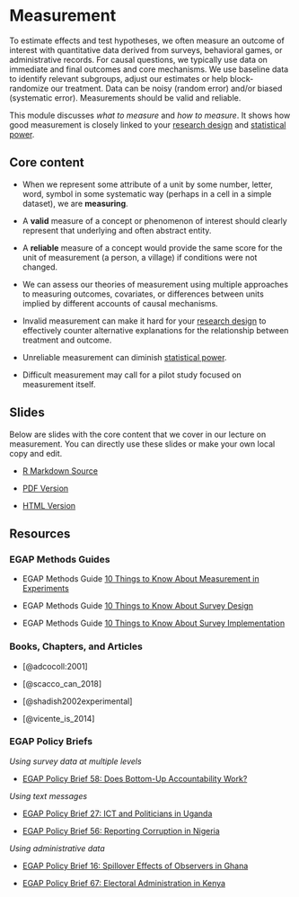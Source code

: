 # Measurement {.tabset}

To estimate effects and test hypotheses, we often measure an outcome of interest with quantitative data derived from surveys, behavioral games, or administrative records. For causal questions, we typically use data on immediate and final outcomes and core mechanisms.  We use baseline data to identify relevant subgroups, adjust our estimates or help block-randomize our treatment.  Data can be noisy (random error) and/or biased (systematic error).  Measurements should be valid and reliable. 

This module discusses *what to measure* and *how to measure*.  It shows how good measurement is closely linked to your [research design](https://egap.github.io/learningdays-resources/Exercises/design-form.Rmd) and [statistical power](statistical-power-and-design-diagnosands.html). 

## Core content

 - When we represent some attribute of a unit by some number, letter, word, symbol in some systematic way (perhaps in a cell in a simple dataset), we are **measuring**.

 - A **valid** measure of a concept or phenomenon of interest should clearly
   represent that underlying and often abstract entity. 

 - A **reliable** measure of a concept would provide the same score for the
   unit of measurement (a person, a village) if conditions were not changed.
   
 - We can assess our theories of measurement using multiple approaches to measuring outcomes, covariates, or differences between units implied by different accounts of causal mechanisms. 

 - Invalid measurement can make it hard for your [research design](https://egap.github.io/learningdays-resources/Exercises/design-form.Rmd) to effectively counter
   alternative explanations for the relationship between treatment and outcome.

 - Unreliable measurement can diminish [statistical power](statistical-power-and-design-diagnosands.html). 
 
 - Difficult measurement may call for a pilot study focused on measurement itself. 

## Slides

Below are slides with the core content that we cover in our lecture on measurement. You can directly use these slides or make your own local copy and edit.

 - [R Markdown Source](https://egap.github.io/learningdays-resources/Slides/measurement-slides.Rmd)

 - [PDF Version](https://egap.github.io/learningdays-resources/Slides/measurement-slides.pdf)

 - [HTML Version](https://egap.github.io/learningdays-resources/Slides/measurement-slides.html)

## Resources

### EGAP Methods Guides

- EGAP Methods Guide [10 Things to Know About Measurement in Experiments](https://egap.org/resource/10-things-to-know-about-measurement-in-experiments/)

- EGAP Methods Guide [10 Things to Know About Survey Design](https://egap.org/resource/10-things-to-know-about-survey-design/)

- EGAP Methods Guide [10 Things to Know About Survey Implementation](https://egap.org/resource/10-things-to-know-about-survey-implementation/)

### Books, Chapters, and Articles

 - [@adcocoll:2001]

 - [@scacco_can_2018]
 
 - [@shadish2002experimental]

 - [@vicente_is_2014]

### EGAP Policy Briefs

*Using survey data at multiple levels*

 - [EGAP Policy Brief 58: Does Bottom-Up Accountability Work?](https://egap.org/resource/does-bottom-up-accountability-work-evidence-from-uganda/)  

*Using text messages*

 - [EGAP Policy Brief 27: ICT and Politicians in Uganda ](https://egap.org/resource/brief-27-ict-and-politicians-in-uganda/)  

 - [EGAP Policy Brief 56: Reporting Corruption in Nigeria](https://egap.org/resource/reporting-corruption-in-nigeria-testing-the-effects-of-norms-nudges/)  

*Using administrative data*


 - [EGAP Policy Brief 16: Spillover Effects of Observers in Ghana](https://egap.org/resource/brief-16-spillover-effects-of-observers-in-ghana/)  

 - [EGAP Policy Brief 67: Electoral Administration in Kenya](https://egap.org/resource/electoral-administration-in-kenya/)   
